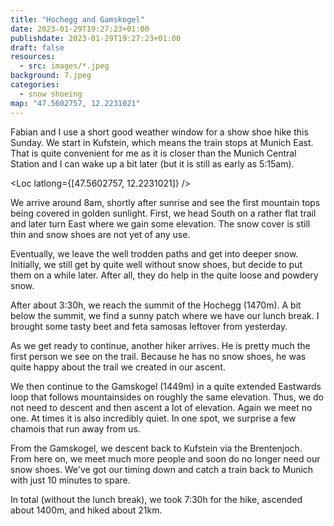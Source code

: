 ```yaml
---
title: "Hochegg and Gamskogel"
date: 2023-01-29T19:27:23+01:00
publishdate: 2023-01-29T19:27:23+01:00
draft: false
resources:
  - src: images/*.jpeg
background: 7.jpeg
categories:
  - snow shoeing
map: "47.5602757, 12.2231021"
---
```


Fabian and I use a short good weather window for a show shoe hike this Sunday.
We start in Kufstein, which means the train stops at Munich East. That is quite
convenient for me as it is closer than the Munich Central Station and I can
wake up a bit later (but it is still as early as 5:15am).

<Loc latlong={[47.5602757, 12.2231021]} />

We arrive around 8am, shortly after sunrise and see the first mountain tops
being covered in golden sunlight. First, we head South on a rather flat trail
and later turn East where we gain some elevation. The snow cover is still thin
and snow shoes are not yet of any use.

<Gallery>
  <Rimg src="1.jpeg" caption="The sun is slowly rising." />
  <Rimg
    src="2.jpeg"
    caption="With increasing elevation, we get some views of the Inn vally and its Northern mountains."
  />
</Gallery>

Eventually, we leave the well trodden paths and get into deeper snow. Initially,
we still get by quite well without snow shoes, but decide to put them on a while
later. After all, they do help in the quite loose and powdery snow.

<Pano src="1.jpeg" alt="View along the way." />

After about 3:30h, we reach the summit of the Hochegg (1470m). A bit below the
summit, we find a sunny patch where we have our lunch break. I brought some tasty
beet and feta samosas leftover from yesterday.

<Rimg src="4.jpeg" caption="The Hochegg summit." />

<Pano2x src="2.jpeg" alt="View from the Hochegg." />

As we get ready to continue, another hiker arrives. He
is pretty much the first person we see on the trail. Because he has no snow
shoes, he was quite happy about the trail we created in our ascent.

We then continue to the Gamskogel (1449m) in a quite extended Eastwards loop
that follows mountainsides on roughly the same elevation. Thus, we do not need
to descent and then ascent a lot of elevation. Again we meet no one. At times it
is also incredibly quiet. In one spot, we surprise a few chamois that run away
from us.

<Rimg
  src="7.jpeg"
  caption="View of the mountains under which we looped around to the Gamskogel. Can you spot the hot air balloon?"
/>

From the Gamskogel, we descent back to Kufstein via the Brentenjoch. From here
on, we meet much more people and soon do no longer need our snow shoes. We've
got our timing down and catch a train back to Munich with just 10 minutes to
spare.

<Rimg src="8.jpeg" caption="View of Kufstein and the river Inn." />

In total (without the lunch break), we took 7:30h for the hike, ascended
about 1400m, and hiked about 21km.
